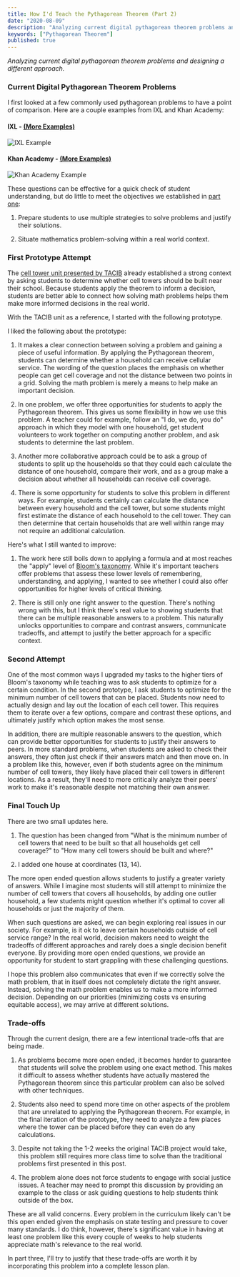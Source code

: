 ```yaml
---
title: How I'd Teach the Pythagorean Theorem (Part 2)
date: "2020-08-09"
description: "Analyzing current digital pythagorean theorem problems and designing a different approach."
keywords: ["Pythagorean Theorem"]
published: true
---
```



<i>
  Analyzing current digital pythagorean theorem problems and designing a
  different approach.
</i>

### Current Digital Pythagorean Theorem Problems

I first looked at a few commonly used pythagorean problems to have a point of comparison. Here are a couple examples from IXL and Khan Academy:

#### IXL - [(More Examples)](https://www.ixl.com/math/grade-7/pythagorean-theorem-find-the-length-of-the-hypotenuse)

![IXL Example](./ixl_pythagorean_theorem.png)

#### Khan Academy - [(More Examples)](https://www.khanacademy.org/math/basic-geo/basic-geometry-pythagorean-theorem/geo-pythagorean-theorem/e/pythagorean_theorem_1)

![Khan Academy Example](./khan_academy_pythagorean_theorem.png)

These questions can be effective for a quick check of student understanding, but do little to meet the objectives we established in <a href="/cell-tower-1">part one</a>:

1. Prepare students to use multiple strategies to solve problems and justify their solutions.

2. Situate mathematics problem-solving within a real world context.

### First Prototype Attempt

The <a href="https://www.scribd.com/document/366617413/tacib-cell-towers-unit?secret_password=QSO3ygjBeFnOFdO3seZ4#from_embed" target="_blank">cell tower unit presented by TACIB</a> already established a strong context by asking students to determine whether cell towers should be built near their school. Because students apply the theorem to inform a decision, students are better able to connect how solving math problems helps them make more informed decisions in the real world.

With the TACIB unit as a reference, I started with the following prototype.

<PrototypeOne />

I liked the following about the prototype:

1. It makes a clear connection between solving a problem and gaining a piece of useful information. By applying the Pythagorean theorem, students can determine whether a household can receive cellular service. The wording of the question places the emphasis on whether people can get cell coverage and not the distance between two points in a grid. Solving the math problem is merely a means to help make an important decision.

2. In one problem, we offer three opportunities for students to apply the Pythagorean theorem. This gives us some flexibility in how we use this problem. A teacher could for example, follow an "I do, we do, you do" approach in which they model with one household, get student volunteers to work together on computing another problem, and ask students to determine the last problem.

3. Another more collaborative approach could be to ask a group of students to split up the households so that they could each calculate the distance of one household, compare their work, and as a group make a decision about whether all households can receive cell coverage.

4. There is some opportunity for students to solve this problem in different ways. For example, students certainly can calculate the distance between every household and the cell tower, but some students might first estimate the distance of each household to the cell tower. They can then determine that certain households that are well within range may not require an additional calculation.

Here's what I still wanted to improve:

1. The work here still boils down to applying a formula and at most reaches the "apply" level of <a href="https://cft.vanderbilt.edu/guides-sub-pages/blooms-taxonomy/" target="_blank">Bloom's taxonomy</a>. While it's important teachers offer problems that assess these lower levels of remembering, understanding, and applying, I wanted to see whether I could also offer opportunities for higher levels of critical thinking.

2. There is still only one right answer to the question. There's nothing wrong with this, but I think there's real value to showing students that there can be multiple reasonable answers to a problem. This naturally unlocks opportunities to compare and contrast answers, communicate tradeoffs, and attempt to justify the better approach for a specific context.

### Second Attempt

<PrototypeTwo />

One of the most common ways I upgraded my tasks to the higher tiers of Bloom's taxonomy while teaching was to ask students to optimize for a certain condition. In the second prototype, I ask students to optimize for the minimum number of cell towers that can be placed. Students now need to actually design and lay out the location of each cell tower. This requires them to iterate over a few options, compare and contrast these options, and ultimately justify which option makes the most sense.

In addition, there are multiple reasonable answers to the question, which can provide better opportunities for students to justify their answers to peers. In more standard problems, when students are asked to check their answers, they often just check if their answers match and then move on. In a problem like this, however, even if both students agree on the minimum number of cell towers, they likely have placed their cell towers in different locations. As a result, they'll need to more critically analyze their peers' work to make it's reasonable despite not matching their own answer.

### Final Touch Up

<PrototypeThree />

There are two small updates here.

1. The question has been changed from "What is the minimum number of cell towers that need to be built so that all households get cell coverage?" to "How many cell towers should be built and where?"

2. I added one house at coordinates (13, 14).

The more open ended question allows students to justify a greater variety of answers. While I imagine most students will still attempt to minimize the number of cell towers that covers all households, by adding one outlier household, a few students might question whether it's optimal to cover all households or just the majority of them.

When such questions are asked, we can begin exploring real issues in our society. For example, is it ok to leave certain households outside of cell service range? In the real world, decision makers need to weight the tradeoffs of different approaches and rarely does a single decision benefit everyone. By providing more open ended questions, we provide an opportunity for student to start grappling with these challenging questions.

I hope this problem also communicates that even if we correctly solve the math problem, that in itself does not completely dictate the right answer. Instead, solving the math problem enables us to make a more informed decision. Depending on our priorities (minimizing costs vs ensuring equitable access), we may arrive at different solutions.

### Trade-offs

Through the current design, there are a few intentional trade-offs that are being made.

1. As problems become more open ended, it becomes harder to guarantee that students will solve the problem using one exact method. This makes it difficult to assess whether students have actually mastered the Pythagorean theorem since this particular problem can also be solved with other techniques.

1. Students also need to spend more time on other aspects of the problem that are unrelated to applying the Pythagorean theorem. For example, in the final iteration of the prototype, they need to analyze a few places where the tower can be placed before they can even do any calculations.

1. Despite not taking the 1-2 weeks the original TACIB project would take, this problem still requires more class time to solve than the traditional problems first presented in this post.

1. The problem alone does not force students to engage with social justice issues. A teacher may need to prompt this discussion by providing an example to the class or ask guiding questions to help students think outside of the box.

These are all valid concerns. Every problem in the curriculum likely can't be this open ended given the emphasis on state testing and pressure to cover many standards. I do think, however, there's significant value in having at least one problem like this every couple of weeks to help students appreciate math's relevance to the real world.

In part three, I'll try to justify that these trade-offs are worth it by incorporating this problem into a complete lesson plan.

